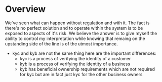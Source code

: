# Overview

We've seen what can happen without regulation and with it. The fact is there's no perfect solution and to operate within the system is to be exposed to aspects of it's risk. We believe the answer is to give myself the ability to control my interpretation while knowing that remaing on the upstanding side of the line is of the utmost importance.

- kyc and kyb are not the same thing here are the important differences:
  - kyc is a process of verifying the identity of a customer
  - kyb is a process of verifying the identity of a business
  - kyb has beneficial ownership requirements which are not required for kyc but are in fact just kyc for the other business owners
